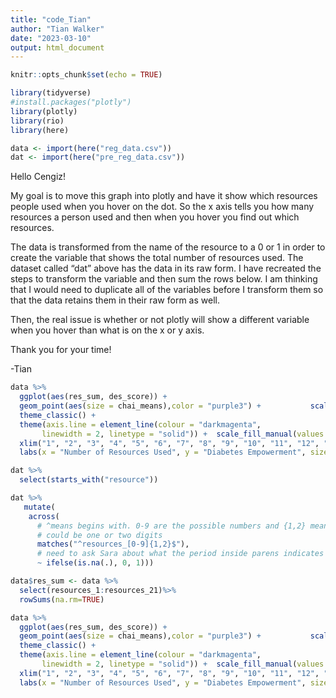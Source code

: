```yaml
---
title: "code_Tian"
author: "Tian Walker"
date: "2023-03-10"
output: html_document
---
```


```r
knitr::opts_chunk$set(echo = TRUE)
```

```r
library(tidyverse)
#install.packages("plotly")
library(plotly)
library(rio)
library(here)
```

```r
data <- import(here("reg_data.csv"))
dat <- import(here("pre_reg_data.csv"))
```

Hello Cengiz! 

My goal is to move this graph into plotly and have it show which resources people used when you hover on the dot. So the x axis tells you how many resources a person used and then when you hover you find out which resources. 

The data is transformed from the name of the resource to a 0 or 1 in order to create the variable that shows the total number of resources used. 
The dataset called "dat" above has the data in its raw form. I have recreated the steps to transform the variable and then sum the rows below. 
I am thinking that I would need to duplicate all of the variables before I transform them so that the data retains them in their raw form as well. 

Then, the real issue is whether or not plotly will show a different variable when you hover than what is on the x or y axis. 

Thank you for your time! 

-Tian

```r
data %>% 
  ggplot(aes(res_sum, des_score)) + 
  geom_point(aes(size = chai_means),color = "purple3") +           scale_color_manual(values = my_colors)+ 
  theme_classic() + 
  theme(axis.line = element_line(colour = "darkmagenta", 
       linewidth = 2, linetype = "solid")) +  scale_fill_manual(values = my_colors) + 
  xlim("1", "2", "3", "4", "5", "6", "7", "8", "9", "10", "11", "12", "13") +
  labs(x = "Number of Resources Used", y = "Diabetes Empowerment", size = "Health Engagement Score")
```

```r

dat %>% 
  select(starts_with("resource"))

```
```r
dat %>% 
   mutate(
    across(
      # ^means begins with. 0-9 are the possible numbers and {1,2} means it 
      # could be one or two digits
      matches("^resources_[0-9]{1,2}$"), 
      # need to ask Sara about what the period inside parens indicates
      ~ ifelse(is.na(.), 0, 1)))

```
```r
data$res_sum <- data %>% 
  select(resources_1:resources_21)%>%
  rowSums(na.rm=TRUE)
```

```r
data %>% 
  ggplot(aes(res_sum, des_score)) + 
  geom_point(aes(size = chai_means),color = "purple3") +           scale_color_manual(values = my_colors)+ 
  theme_classic() + 
  theme(axis.line = element_line(colour = "darkmagenta", 
       linewidth = 2, linetype = "solid")) +  scale_fill_manual(values = my_colors) + 
  xlim("1", "2", "3", "4", "5", "6", "7", "8", "9", "10", "11", "12", "13") +
  labs(x = "Number of Resources Used", y = "Diabetes Empowerment", size = "Health Engagement Score")
```

